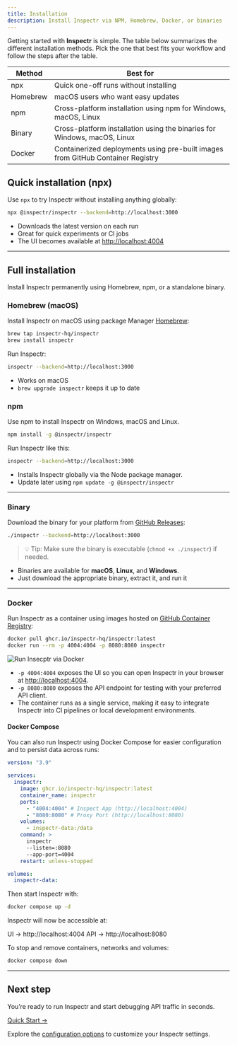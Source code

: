 ```yaml
---
title: Installation
description: Install Inspectr via NPM, Homebrew, Docker, or binaries
---
```



[//]: # (# Install Inspectr)

Getting started with **Inspectr** is simple. The table below summarizes the different installation methods. Pick the one that best fits your workflow and follow the steps after the table.

| Method   | Best for                                                                        |
|----------|---------------------------------------------------------------------------------|
| npx      | Quick one-off runs without installing                                           |
| Homebrew | macOS users who want easy updates                                               |
| npm      | Cross-platform installation using npm for Windows, macOS, Linux                 |
| Binary   | Cross-platform installation using the binaries for Windows, macOS, Linux        |
| Docker   | Containerized deployments using pre-built images from GitHub Container Registry |

## Quick installation (npx)

Use `npx` to try Inspectr without installing anything globally:

```bash
npx @inspectr/inspectr --backend=http://localhost:3000
```

* Downloads the latest version on each run
* Great for quick experiments or CI jobs
* The UI becomes available at [http://localhost:4004](http://localhost:4004)

---

## Full installation

Install Inspectr permanently using Homebrew, npm, or a standalone binary.

### Homebrew (macOS)

Install Inspectr on macOS using package Manager [Homebrew](https://brew.sh/):

```bash
brew tap inspectr-hq/inspectr
brew install inspectr
```

Run Inspectr:

```bash
inspectr --backend=http://localhost:3000
```

* Works on macOS
* `brew upgrade inspectr` keeps it up to date

### npm

Use npm to install Inspectr on Windows, macOS and Linux.

```bash
npm install -g @inspectr/inspectr
```

Run Inspectr like this:

```bash
inspectr --backend=http://localhost:3000
```

* Installs Inspectr globally via the Node package manager.
* Update later using `npm update -g @inspectr/inspectr`

---

### Binary

Download the binary for your platform from [GitHub Releases](https://github.com/inspectr-hq/inspectr/releases):

```bash
./inspectr --backend=http://localhost:3000
```

> 💡 Tip: Make sure the binary is executable (`chmod +x ./inspectr`) if needed.

* Binaries are available for **macOS**, **Linux**, and **Windows**.
* Just download the appropriate binary, extract it, and run it

---

### Docker

Run Inspectr as a container using images hosted on [GitHub Container Registry](https://ghcr.io/inspectr-hq/inspectr:latest):

```bash
docker pull ghcr.io/inspectr-hq/inspectr:latest
docker run --rm -p 4004:4004 -p 8080:8080 inspectr
```

<Image src={dockerTerminal} alt="Run Insecptr via Docker" width={640} />

* `-p 4004:4004` exposes the UI so you can open Inspectr in your browser at [http://localhost:4004](http://localhost:4004).
* `-p 8080:8080` exposes the API endpoint for testing with your preferred API client.
* The container runs as a single service, making it easy to integrate Inspectr into CI pipelines or local development environments.

#### Docker Compose

You can also run Inspectr using Docker Compose for easier configuration and to persist data across runs:

```yaml
version: "3.9"

services:
  inspectr:
    image: ghcr.io/inspectr-hq/inspectr:latest
    container_name: inspectr
    ports:
      - "4004:4004" # Inspect App (http://localhost:4004)
      - "8080:8080" # Proxy Port (http://localhost:8080)
    volumes:
      - inspectr-data:/data
    command: >
      inspectr
      --listen=:8080
      --app-port=4004
    restart: unless-stopped

volumes:
  inspectr-data:
```

Then start Inspectr with:

```bash
docker compose up -d
```

Inspectr will now be accessible at:

UI → http://localhost:4004
API → http://localhost:8080

To stop and remove containers, networks and volumes:

```bash
docker compose down
```

---

## Next step

You’re ready to run Inspectr and start debugging API traffic in seconds.

[Quick Start →](/docs/getting-started/quick-start)

Explore the [configuration options](/docs/configuration) to customize your Inspectr settings.
